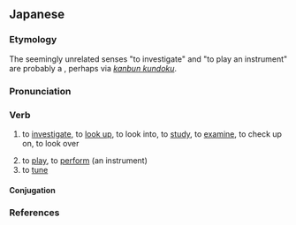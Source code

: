 ==Japanese==
{{ja-kanjitab|しら|yomi=k}}

===Etymology===
The seemingly unrelated senses "to investigate" and "to play an instrument" are probably a {{semantic loan|ja|ltc|-|nocap=1}} {{ltc-l|調|id=3}}, perhaps via ''[[kanbun kundoku]]''.

===Pronunciation===
{{ja-pron|しらべる|acc=3|acc_ref=DJR}}
{{ja-ojad}}

===Verb===
{{ja-verb|しらべる|tr=trans|type=2}}
# to [[investigate]], to [[look up]], to look into, to [[study]], to [[examine]], to check up on, to look over
#: {{ja-usex|[[インターネット]]で'''調べる'''|インターネット で '''しらべる'''|to '''investigate''' using the internet}}
#: {{ja-usex|犯%人を'''調べる'''|はん%にん を '''しらべる'''|to '''inquest''' the criminal}}
#: {{ja-usex|辞%書で'''調べる'''|じ%しょ で '''しらべる'''|to '''look up''' in a dictionary}}
# to [[play]], to [[perform]] (an instrument)
# to [[tune]]

====Conjugation====
{{ja-ichi|しらべ}}

===References===
<references/>
